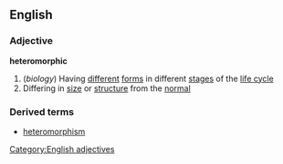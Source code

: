 ==English==
===Adjective===
'''heteromorphic'''
#(''biology'') Having [[different]] [[form]]s in different [[stage]]s of the [[life cycle]]
#Differing in [[size]] or [[structure]] from the [[normal]]
===Derived terms===
*[[heteromorphism]]
[[Category:English adjectives]]